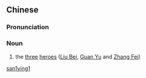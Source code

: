 ==Chinese==
{{zh-forms}}

===Pronunciation===
{{zh-pron
|m=sānyīng
|c=saam1 jing1
|w=1se in
|cat=n
}}

===Noun===
{{zh-noun}}

# {{lb|zh|archaic}} the [[three]] [[hero]]es ([[w:Liu Bei|Liu Bei]], [[w:Guan Yu|Guan Yu]] and [[w:Zhang Fei|Zhang Fei]])

[[Category:Mandarin archaic terms|san1ying1]]